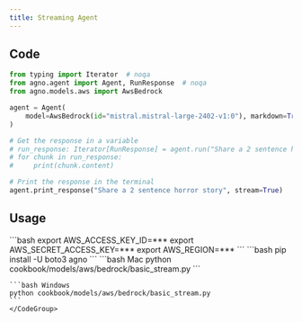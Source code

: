 ```yaml
---
title: Streaming Agent
---
```


## Code

```python cookbook/models/aws/bedrock/basic_stream.py
from typing import Iterator  # noqa
from agno.agent import Agent, RunResponse  # noqa
from agno.models.aws import AwsBedrock

agent = Agent(
    model=AwsBedrock(id="mistral.mistral-large-2402-v1:0"), markdown=True
)

# Get the response in a variable
# run_response: Iterator[RunResponse] = agent.run("Share a 2 sentence horror story", stream=True)
# for chunk in run_response:
#     print(chunk.content)

# Print the response in the terminal
agent.print_response("Share a 2 sentence horror story", stream=True)
```

## Usage

<Steps>
  <Snippet file="create-venv-step.mdx" />

  <Step title="Set your AWS Credentials">
    ```bash
    export AWS_ACCESS_KEY_ID=***
    export AWS_SECRET_ACCESS_KEY=***
    export AWS_REGION=***
    ```
  </Step>

  <Step title="Install libraries">
    ```bash
    pip install -U boto3 agno
    ```
  </Step>

  <Step title="Run Agent">
    <CodeGroup>
    ```bash Mac
    python cookbook/models/aws/bedrock/basic_stream.py
    ```

    ```bash Windows
    python cookbook/models/aws/bedrock/basic_stream.py
    ```
    </CodeGroup>
  </Step>
</Steps>